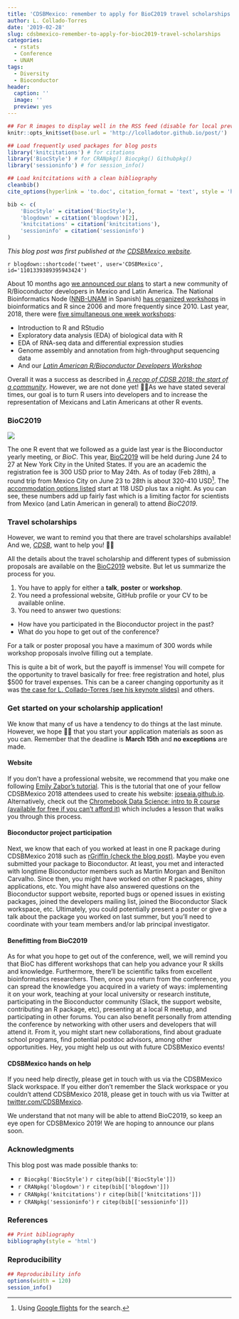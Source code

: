 ```yaml
---
title: 'CDSBMexico: remember to apply for BioC2019 travel scholarships'
author: L. Collado-Torres
date: '2019-02-28'
slug: cdsbmexico-remember-to-apply-for-bioc2019-travel-scholarships
categories:
  - rstats
  - Conference
  - UNAM
tags:
  - Diversity
  - Bioconductor
header:
  caption: ''
  image: ''
  preview: yes
---
```



```r
## For R images to display well in the RSS feed (disable for local preview)
knitr::opts_knit$set(base.url = 'http://lcolladotor.github.io/post/')

## Load frequently used packages for blog posts
library('knitcitations') # for citations
library('BiocStyle') # for CRANpkg() Biocpkg() Githubpkg()
library('sessioninfo') # for session_info()

## Load knitcitations with a clean bibliography
cleanbib()
cite_options(hyperlink = 'to.doc', citation_format = 'text', style = 'html')

bib <- c(
    'BiocStyle' = citation('BiocStyle'),
    'blogdown' = citation('blogdown')[2],
    'knitcitations' = citation('knitcitations'),
    'sessioninfo' = citation('sessioninfo')
)
```

_This blog post was first published at the [CDSBMexico website](https://comunidadbioinfo.github.io/post/cdsbmexico-remember-to-apply-for-bioc2019-travel-scholarships/)._

`r blogdown::shortcode('tweet', user='CDSBMexico', id='1101339389395943424')`

About 10 months ago [we announced our plans](http://lcolladotor.github.io/2018/04/19/latin-american-r-bioconductor-developers-workshop-2018/#.XHiaE1NKg0o) to start a new community of R/Bioconductor developers in Mexico and Latin America. The National Bioinformatics Node ([NNB-UNAM](http://www.nnb.unam.mx/) in Spanish) [has organized workshops](http://congresos.nnb.unam.mx/) in bioinformatics and R since 2006 and more frequently since 2010. Last year, 2018, there were [five simultaneous one week workshops](http://congresos.nnb.unam.mx/TIB2018/):

* Introduction to R and RStudio
* Exploratory data analysis (EDA) of biological data with R
* EDA of RNA-seq data and differential expression studies
* Genome assembly and annotation from high-throughput sequencing data
* And our [_Latin American R/Bioconductor Developers Workshop_](http://congresos.nnb.unam.mx/TIB2018/r-bioconductor-developers-workshop-2018/)

Overall it was a success as described in [_A recap of CDSB 2018: the start of a community_](https://comunidadbioinfo.github.io/post/a-recap-of-cdsb-2018-the-start-of-a-community/). However, we are not done yet! 💪🏽As we have stated several times, our goal is to turn R users into developers and to increase the representation of Mexicans and Latin Americans at other R events.

### BioC2019

![](http://bioconductor.org/images/logo_bioconductor.gif)

The one R event that we followed as a guide last year is the Bioconductor yearly meeting, or _BioC_. This year, [BioC2019](https://bioc2019.bioconductor.org/index) will be held during June 24 to 27 at New York City in the United States. If you are an academic the registration fee is 300 USD prior to May 24th. As of today (Feb 28th), a round trip from Mexico City on June 23 to 28th is about 320-410 USD^[Using [Google flights](https://www.google.com/flights) for the search.]. The [accommodation options listed](https://bioc2019.bioconductor.org/travel-accommodations) start at 118 USD plus tax a night. As you can see, these numbers add up fairly fast which is a limiting factor for scientists from Mexico (and Latin American in general) to attend _BioC2019_.

### Travel scholarships

However, we want to remind you that there are travel scholarships available! And we, [_CDSB_](https://comunidadbioinfo.github.io/), want to help you! 🙌🏽

All the details about the travel scholarship and different types of submission proposals are available on the [BioC2019](https://bioc2019.bioconductor.org/call-for-abstracts) website. But let us summarize the process for you.

1. You have to apply for either a __talk__, __poster__ or __workshop__.
2. You need a professional website, GitHub profile or your CV to be available online.
3. You need to answer two questions:
- How have you participated in the Bioconductor project in the past?
- What do you hope to get out of the conference?

For a talk or poster proposal you have a maximum of 300 words while workshop proposals involve filling out a template.

This is quite a bit of work, but the payoff is immense! You will compete for the opportunity to travel basically for free: free registration and hotel, plus $500 for travel expenses. This can be a career changing opportunity as it was [the case for L. Collado-Torres (see his keynote slides)](https://speakerdeck.com/lcolladotor/cdsbmexico) and others. 

### Get started on your scholarship application!

We know that many of us have a tendency to do things at the last minute. However, we hope 🙏🏽
that you start your application materials as soon as you can. Remember that the deadline is __March 15th__ and __no exceptions__ are made.

#### Website

If you don’t have a professional website, we recommend that you make one following [Emily Zabor’s tutorial](https://www.emilyzabor.com/tutorials/rmarkdown_websites_tutorial.html). This is the tutorial that one of your fellow CDSBMexico 2018 attendees used to create his website: [joseaia.github.io](https://joseaia.github.io/). Alternatively, check out the [Chromebook Data Science: intro to R course (available for free if you can’t afford it)](https://leanpub.com/universities/courses/jhu/cbds-intro-r) which includes a lesson that walks you through this process. 

#### Bioconductor project participation

Next, we know that each of you worked at least in one R package during CDSBMexico 2018 such as [rGriffin (check the blog post)](https://comunidadbioinfo.github.io/post/r-gene-regulatory-interaction-formulator-for-inquiring-networks/). Maybe you even submitted your package to Bioconductor. At least, you met and interacted with longtime Bioconductor members such as Martin Morgan and Benilton Carvalho. Since then, you might have worked on other R packages, shiny applications, etc. You might have also answered questions on the Bioconductor support website, reported bugs or opened issues in existing packages, joined the developers mailing list, joined the Bioconductor Slack workspace, etc. Ultimately, you could potentially present a poster or give a talk about the package you worked on last summer, but you’ll need to coordinate with your team members and/or lab principal investigator.

#### Benefitting from BioC2019

As for what you hope to get out of the conference, well, we will remind you that BioC has different workshops that can help you advance your R skills and knowledge. Furthermore, there’ll be scientific talks from excellent bioinformatics researchers. Then, once you return from the conference, you can spread the knowledge you acquired in a variety of ways: implementing it on your work, teaching at your local university or research institute, participating in the Bioconductor community (Slack, the support website, contributing an R package, etc), presenting at a local R meetup, and participating in other forums. You can also benefit personally from attending the conference by networking with other users and developers that will attend it. From it, you might start new collaborations, find about graduate school programs, find potential postdoc advisors, among other opportunities. Hey, you might help us out with future CDSBMexico events!

#### CDSBMexico hands on help

If you need help directly, please get in touch with us via the CDSBMexico Slack workspace. If you either don’t remember the Slack workspace or you couldn’t attend CDSBMexico 2018, please get in touch with us via Twitter at [twitter.com/CDSBMexico](https://twitter.com/CDSBMexico). 


We understand that not many will be able to attend BioC2019, so keep an eye open for CDSBMexico 2019! We are hoping to announce our plans soon.


### Acknowledgments


This blog post was made possible thanks to:

* `r Biocpkg('BiocStyle')` `r citep(bib[['BiocStyle']])`
* `r CRANpkg('blogdown')` `r citep(bib[['blogdown']])`
* `r CRANpkg('knitcitations')` `r citep(bib[['knitcitations']])`
* `r CRANpkg('sessioninfo')` `r citep(bib[['sessioninfo']])`

### References

```r
## Print bibliography
bibliography(style = 'html')
```

### Reproducibility

```r
## Reproducibility info
options(width = 120)
session_info()
```
